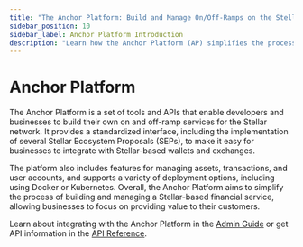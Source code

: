 ```yaml
---
title: "The Anchor Platform: Build and Manage On/Off-Ramps on the Stellar Network"
sidebar_position: 10
sidebar_label: Anchor Platform Introduction
description: "Learn how the Anchor Platform (AP) simplifies the process of building and managing a Stellar on and off-ramp. Learn about integrating with the AP or get API information."
---
```


# Anchor Platform

The Anchor Platform is a set of tools and APIs that enable developers and businesses to build their own on and off-ramp services for the Stellar network. It provides a standardized interface, including the implementation of several Stellar Ecosystem Proposals (SEPs), to make it easy for businesses to integrate with Stellar-based wallets and exchanges.

The platform also includes features for managing assets, transactions, and user accounts, and supports a variety of deployment options, including using Docker or Kubernetes. Overall, the Anchor Platform aims to simplify the process of building and managing a Stellar-based financial service, allowing businesses to focus on providing value to their customers.

Learn about integrating with the Anchor Platform in the [Admin Guide](./admin-guide/README.mdx) or get API information in the [API Reference](./api-reference/README.mdx).
